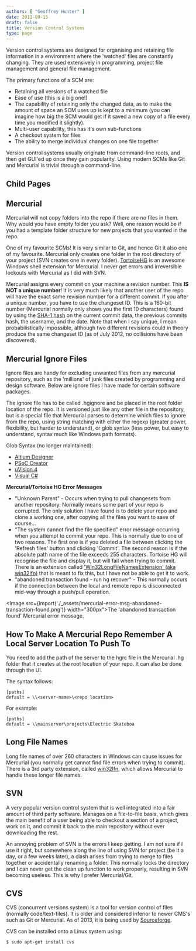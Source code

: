 ```yaml
---
authors: [ "Geoffrey Hunter" ]
date: 2011-09-15
draft: false
title: Version Control Systems
type: page
---
```



Version control systems are designed for organising and retaining file information in a environment where the 'watched' files are constantly changing. They are used extensively in programming, project file management and general file management.

The primary functions of a SCM are:

* Retaining all versions of a watched file
* Ease of use (this is a big one!)
* The capability of retaining only the changed data, as to make the amount of space an SCM uses up is kept to a minimum (you can imagine how big the SCM would get if it saved a new copy of a file every time you modified it slightly).
* Multi-user capability, this has it's own sub-functions  
* A checkout system for files  
* The ability to merge individual changes on one file together

Version control systems usually originate from command-line roots, and then get GUI'ed up once they gain popularity. Using modern SCMs like Git and Mercurial is trivial through a command-line.

## Child Pages

<ChildPages />

## Mercurial

Mercurial will not copy folders into the repo if there are no files in them. Why would you have empty folder you ask? Well, one reason would be if you had a template folder structure for new projects that you wanted in the repo.

One of my favourite SCMs! It is very similar to Git, and hence Git it also one of my favourite. Mercurial only creates one folder in the root directory of your project (SVN creates one in every folder). [TortoiseHG](http://tortoisehg.bitbucket.org/) is an awesome Windows shell extension for Mercurial. I never get errors and irreversible lockouts with Mercurial as I did with SVN.

Mercurial assigns every commit on your machine a revision number. This **IS NOT a unique number**! It is very much likely that another user of the repo will have the exact same revision number for a different commit. If you after a unique number, you have to use the changeset ID. This is a 160-bit number (Mercurial normally only shows you the first 10 characters) found by using the [SHA-1 hash](http://en.wikipedia.org/wiki/SHA-1) on the current commit data, the previous commits hash, the username, and the date. Note that when I say unique, I mean probabilistically impossible, although two different revisions could in theory produce the same changeset ID (as of July 2012, no collisions have been discovered).

## Mercurial Ignore Files

Ignore files are handy for excluding unwanted files from any mercurial repository, such as the 'millions' of junk files created by programming and design software. Below are ignore files I have made for certain software packages.

The ignore file has to be called .hgignore and be placed in the root folder location of the repo. It is versioned just like any other file in the repository, but is a special file that Mercurial parses to determine which files to ignore from the repo, using string matching with either the regexp (greater power, flexibility, but harder to understand), or glob syntax (less power, but easy to understand, syntax much like Windows path formats).

Glob Syntax (no longer maintained):

* [Altium Designer](/electronics/general/altium/altium-version-control/)
* [PSoC Creator](/programming/version-control-systems/mercurial/ignore-files/mercurial-ignore-file-code-for-psoc-creator/)
* [uVision 4](/programming/version-control-systems/mercurial/ignore-files/uvision-version-control-with-mercurial/)
* [Visual C#](/programming/version-control-systems/mercurial/ignore-files/visual-studio-version-control-with-mercurial/)

**Mercurial/Tortoise HG Error Messages**

* "Unknown Parent" - Occurs when trying to pull changesets from another repository. Normally means some part of your repo is corrupted. The only solution I have found is to delete your repo and clone a working one, after copying all the files you want to save of course...
* "The system cannot find the file specified" error message occurring when you attempt to commit your repo. This is normally due to one of two reasons. The first one is if you deleted a file between clicking the 'Refresh files' button and clicking 'Commit'. The second reason is if the absolute path name of the file exceeds 255 characters. Tortoise HG will recognise the file and display it, but will fail when trying to commit. There is an extension called ['Win32LongFileNamesExtension' (aka win32lfn)](https://www.mercurial-scm.org/wiki/Win32LongFileNamesExtension) that is meant to fix this, but I have not be able to get it to work.
* "abandoned transaction found - run hg recover" - This normally occurs if the connection between the local and remote repo is disconnected mid-way through a push/pull operation.  

<Image src={import('./_assets/mercurial-error-msg-abandoned-transaction-found.png')} width="300px">The 'abandoned transaction found' Mercurial error message.</Image>

## How To Make A Mercurial Repo Remember A Local Server Location To Push To

You need to add the path of the server to the hgrc file in the Mercurial .hg folder that it creates at the root location of your repo. It can also be done through the UI.

The syntax follows:

```text
[paths]
default = \\<server-name>\<repo location>
```

For example:

```text
[paths]
default = \\mainserver\projects\Electric Skateboa
```

## Long File Names

Long file names of over 260 characters in Windows can cause issues for Mercurial (you normally get cannot find file errors when trying to commit). There is a 3rd party extension, called [win32lfn](https://www.mercurial-scm.org/wiki/Win32LongFileNamesExtension), which allows Mercurial to handle these longer file names.

## SVN

A very popular version control system that is well integrated into a fair amount of third party software. Manages on a file-to-file basis, which gives the main benefit of a user being able to checkout a section of a project, work on it, and commit it back to the main repository without ever downloading the rest.

An annoying problem of SVN is the errors I keep getting. I am not sure if I use it right, but somewhere along the line of using  SVN for project (be it a day, or a few weeks later), a clash arises from trying to merge to files together or accidentally renaming a folder. This normally locks the directory and I can never get the clean up function to work properly, resulting in SVN becoming useless. This is why I prefer Mercurial/Git.

## CVS

CVS (concurrent versions system) is a tool for version control of files (normally code/text-files). It is older and considered inferior to newer CMS's such as Git or Mercurial. As of 2013, it is being used by [Sourceforge](https://sourceforge.net/).

CVS can be installed onto a Linux system using:

```sh    
$ sudo apt-get install cvs
```